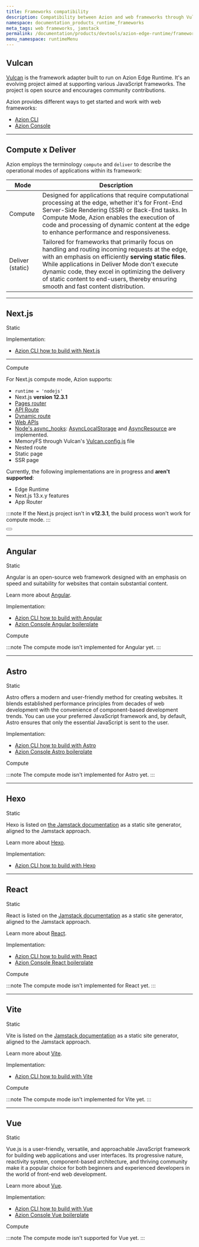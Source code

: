 ```yaml
---
title: Frameworks compatibility
description: Compatibility between Azion and web frameworks through Vulcan.
namespace: documentation_products_runtime_frameworks
meta_tags: web frameworks, jamstack
permalink: /documentation/products/devtools/azion-edge-runtime/frameworks-compatibility/
menu_namespace: runtimeMenu
---
```




## Vulcan

[Vulcan](https://github.com/aziontech/vulcan) is the framework adapter built to run on Azion Edge Runtime. It's an evolving project aimed at supporting various JavaScript frameworks. The project is open source and encourages community contributions.

Azion provides different ways to get started and work with web frameworks: 

- [Azion CLI](/en/documentation/products/azion-cli/overview/)
- [Azion Console](/en/documentation/products/start-with-a-template/)

---

## Compute x Deliver

Azion employs the terminology `compute` and `deliver` to describe the operational modes of applications within its framework:

| Mode | Description |
|-     |-            |
| Compute | Designed for applications that require computational processing at the edge, whether it's for Front-End Server-Side Rendering (SSR) or Back-End tasks. In Compute Mode, Azion enables the execution of code and processing of dynamic content at the edge to enhance performance and responsiveness. | 
| Deliver (static) | Tailored for frameworks that primarily focus on handling and routing incoming requests at the edge, with an emphasis on efficiently **serving static files**. While applications in Deliver Mode don't execute dynamic code, they excel in optimizing the delivery of static content to end-users, thereby ensuring smooth and fast content distribution. |

---

## Next.js 

<Badge variant="accent">
  Static
</Badge>

Implementation:

- [Azion CLI how to build with Next.js](/en/documentation/products/build/develop-with-azion/frameworks-specific/next/)

---

<Badge variant="accent">
  Compute
</Badge>

For Next.js compute mode, Azion supports:

- `runtime = 'nodejs'`
- Next.js **version 12.3.1**
- [Pages router](https://nextjs.org/docs/pages)
- [API Route](https://nextjs.org/docs/pages/building-your-application/routing/api-routes)
- [Dynamic route](https://nextjs.org/docs/pages/building-your-application/routing/dynamic-routes)
- [Web APIs](/en/documentation/devtools/runtime-apis/javascript/) 
- [Node's async_hooks](https://nodejs.org/api/async_hooks.html): [AsyncLocalStorage](https://nodejs.org/api/async_context.html#class-asynclocalstorage) and [AsyncResource](https://nodejs.org/api/async_hooks.html#class-asyncresource) are implemented.
- MemoryFS through Vulcan's [Vulcan.config.js](/en/documentation/devtools/vulcan/config/) file
- Nested route
- Static page
- SSR page

Currently, the following implementations are in progress and **aren't supported**:

- Edge Runtime
- Next.js 13.x.y features
- App Router

:::note
If the Next.js project isn't in **v12.3.1**, the build process won't work for compute mode.
:::

<Button href="https://github.com/aziontech/vulcan/tree/main/examples/next/node-pages-12-3-1" text="go to a compute mode project example" variant="secondary" target="_blank"></Button>


---

## Angular 
<Badge variant="accent">
  Static
</Badge>

Angular is an open-source web framework designed with an emphasis on speed and suitability for websites that contain substantial content.

Learn more about [Angular](https://angular.io/docs).

Implementation:

- [Azion CLI how to build with Angular](/en/documentation/products/build/develop-with-azion/frameworks-specific/angular/)
- [Azion Console Angular boilerplate](/en/documentation/products/guides/angular-boilerplate/)

<Badge variant="accent">
  Compute
</Badge>

:::note 
The compute mode isn't implemented for Angular yet.
:::

---

## Astro
<Badge variant="accent">
  Static
</Badge>

Astro offers a modern and user-friendly method for creating websites. It blends established performance principles from decades of web development with the convenience of component-based development trends. You can use your preferred JavaScript framework and, by default, Astro ensures that only the essential JavaScript is sent to the user.

Implementation:

- [Azion CLI how to build with Astro](/en/documentation/products/build/develop-with-azion/frameworks-specific/astro/)
- [Azion Console Astro boilerplate](/en/documentation/products/guides/astro-boilerplate/)

<Badge variant="accent">
  Compute
</Badge>

 :::note 
 The compute mode isn't implemented for Astro yet.
 :::

---

## Hexo
<Badge variant="accent">
  Static
</Badge>

Hexo is listed on [the Jamstack documentation](https://jamstack.org/generators/hexo/) as a static site generator, aligned to the Jamstack approach.

Learn more about [Hexo](https://hexo.io/docs/).

Implementation:

- [Azion CLI how to build with Hexo](/en/documentation/products/build/develop-with-azion/frameworks-specific/hexo/)

---


## React
<Badge variant="accent">
  Static
</Badge>

React is listed on the [Jamstack documentation](https://jamstack.org/generators/react-static/) as a static site generator, aligned to the Jamstack approach.

Learn more about [React](https://react.dev/).

Implementation:

- [Azion CLI how to build with React](/en/documentation/products/build/develop-with-azion/frameworks-specific/react/)
- [Azion Console React boilerplate](/en/documentation/products/guides/react-boilerplate/)

<Badge variant="accent">
  Compute
</Badge>

 :::note 
 The compute mode isn't implemented for React yet.
 :::

---

## Vite
<Badge variant="accent">
  Static
</Badge>

Vite is listed on the [Jamstack documentation](https://jamstack.org/generators/vite/) as a static site generator, aligned to the Jamstack approach.

Learn more about [Vite](https://vitejs.dev/).

Implementation:

- [Azion CLI how to build with Vite](/en/documentation/products/build/develop-with-azion/frameworks-specific/vite/)

<Badge variant="accent">
  Compute
</Badge>

 :::note 
 The compute mode isn't implemented for Vite yet.
 :::

---

## Vue
<Badge variant="accent">
  Static
</Badge>

Vue.js is a user-friendly, versatile, and approachable JavaScript framework for building web applications and user interfaces. Its progressive nature, reactivity system, component-based architecture, and thriving community make it a popular choice for both beginners and experienced developers in the world of front-end web development.

Learn more about [Vue](https://vuejs.org/guide/introduction.html).

Implementation:

- [Azion CLI how to build with Vue](/en/documentation/products/build/develop-with-azion/frameworks-specific/vue/)
- [Azion Console Vue boilerplate](/en/documentation/products/guides/vue-boilerplate/)

<Badge variant="accent">
  Compute
</Badge>

 :::note 
 The compute mode isn't supported for Vue yet.
 :::